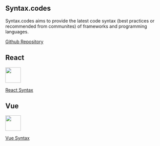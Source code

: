 
## Syntax.codes

Syntax.codes aims to provide the latest code syntax (best practices or recommended from communites) of frameworks and programming languages.

[Github Repository](https://github.com/ngduc/syntax.codes)

## React

[<img src="https://upload.wikimedia.org/wikipedia/commons/thumb/a/a7/React-icon.svg/1024px-React-icon.svg.png" height="48" />](/react)

[React Syntax](/react)

## Vue

[<img src="https://upload.wikimedia.org/wikipedia/commons/thumb/9/95/Vue.js_Logo_2.svg/2560px-Vue.js_Logo_2.svg.png" height="48" />](/vue)

[Vue Syntax](/vue)
